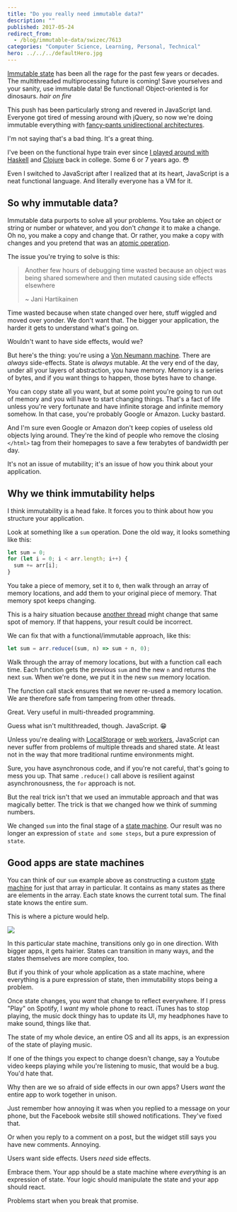 ```yaml
---
title: "Do you really need immutable data?"
description: ""
published: 2017-05-24
redirect_from:
  - /blog/immutable-data/swizec/7613
categories: "Computer Science, Learning, Personal, Technical"
hero: ../../../defaultHero.jpg
---
```


[Immutable state](https://en.wikipedia.org/wiki/Immutable_object) has been all the rage for the past few years or decades. The multithreaded multiprocessing future is coming! Save yourselves and your sanity, use immutable data! Be functional! Object-oriented is for dinosaurs. _hair on fire_

This push has been particularly strong and revered in JavaScript land. Everyone got tired of messing around with jQuery, so now we're doing immutable everything with [fancy-pants unidirectional architectures](http://redux.js.org/docs/basics/DataFlow.html).

I'm not saying that's a bad thing. It's a great thing.

I've been on the functional hype train ever since [I played around with Haskell](https://swizec.com/blog/learning-me-a-haskell/swizec/3272) and [Clojure](https://swizec.com/blog/checking-for-primes-dumber-algorithm-is-faster-algorithm/swizec/1580) back in college. Some 6 or 7 years ago. 😳

Even I switched to JavaScript after I realized that at its heart, JavaScript is a neat functional language. And literally everyone has a VM for it.

## So why immutable data?

Immutable data purports to solve all your problems. You take an object or string or number or whatever, and you don't _change_ it to make a change. Oh no, you make a copy and change that. Or rather, you make a copy with changes and you pretend that was an [atomic operation](https://en.wikipedia.org/wiki/Linearizability).

The issue you're trying to solve is this:

> Another few hours of debugging time wasted because an object was being shared somewhere and then mutated causing side effects elsewhere
>
> ~ Jani Hartikainen

Time wasted because when state changed over here, stuff wiggled and moved over yonder. We don't want that. The bigger your application, the harder it gets to understand what's going on.

Wouldn't want to have side effects, would we?

But here's the thing: you're using a [Von Neumann machine](https://en.wikipedia.org/wiki/Von_Neumann_architecture). There are _always_ side-effects. State is _always_ mutable. At the very end of the day, under all your layers of abstraction, you have memory. Memory is a series of bytes, and if you want things to happen, those bytes have to change.

You can copy state all you want, but at some point you're going to run out of memory and you will have to start changing things. That's a fact of life unless you're very fortunate and have infinite storage and infinite memory somehow. In that case, you're probably Google or Amazon. Lucky bastard.

And I'm sure even Google or Amazon don't keep copies of useless old objects lying around. They're the kind of people who remove the closing `</html>` tag from their homepages to save a few terabytes of bandwidth per day.

It's not an issue of mutability; it's an issue of how you think about your application.

## Why we think immutability helps

I think immutability is a head fake. It forces you to think about how you structure your application.

Look at something like a `sum` operation. Done the old way, it looks something like this:

```javascript
let sum = 0;
for (let i = 0; i < arr.length; i++) {
  sum += arr[i];
}
```

You take a piece of memory, set it to `0`, then walk through an array of memory locations, and add them to your original piece of memory. That memory spot keeps changing.

This is a hairy situation because [another thread](<https://en.wikipedia.org/wiki/Thread%5C_(computing)>) might change that same spot of memory. If that happens, your result could be incorrect.

We can fix that with a functional/immutable approach, like this:

```javascript
let sum = arr.reduce((sum, n) => sum + n, 0);
```

Walk through the array of memory locations, but with a function call each time. Each function gets the previous `sum` and the new `n` and returns the next `sum`. When we're done, we put it in the new `sum` memory location.

The function call stack ensures that we never re-used a memory location. We are therefore safe from tampering from other threads.

Great. Very useful in multi-threaded programming.

Guess what isn't multithreaded, though. JavaScript. 😁

Unless you're dealing with [LocalStorage](https://swizec.com/blog/fast-mutex-lamport-lock-javascript-promises/swizec/7532) or [web workers](https://en.wikipedia.org/wiki/Web_worker), JavaScript can never suffer from problems of multiple threads and shared state. At least not in the way that more traditional runtime environments might.

Sure, you have asynchronous code, and if you're not careful, that's going to mess you up. That same `.reduce()` call above is resilient against asynchronousness, the `for` approach is not.

But the real trick isn't that we used an immutable approach and that was magically better. The trick is that we changed how we think of summing numbers.

We changed `sum` into the final stage of a [state machine](https://en.wikipedia.org/wiki/Finite-state_machine). Our result was no longer an expression of `state and some steps`, but a pure expression of `state`.

## Good apps are state machines

You can think of our `sum` example above as constructing a custom [state machine](https://en.wikipedia.org/wiki/Finite-state_machine) for just that array in particular. It contains as many states as there are elements in the array. Each state knows the current total sum. The final state knows the entire sum.

This is where a picture would help.

![](https://swizec.com/wp-content/uploads/2017/05/thishelps.jpg)

In this particular state machine, transitions only go in one direction. With bigger apps, it gets hairier. States can transition in many ways, and the states themselves are more complex, too.

But if you think of your whole application as a state machine, where everything is a pure expression of state, then immutability stops being a problem.

Once state changes, you _want_ that change to reflect everywhere. If I press "Play" on Spotify, I _want_ my whole phone to react. iTunes has to stop playing, the music dock thingy has to update its UI, my headphones have to make sound, things like that.

The state of my whole device, an entire OS and all its apps, is an expression of the state of playing music.

If one of the things you expect to change doesn't change, say a Youtube video keeps playing while you're listening to music, that would be a bug. You'd hate that.

Why then are we so afraid of side effects in our own apps? Users _want_ the entire app to work together in unison.

Just remember how annoying it was when you replied to a message on your phone, but the Facebook website still showed notifications. They've fixed that.

Or when you reply to a comment on a post, but the widget still says you have new comments. Annoying.

Users want side effects. Users _need_ side effects.

Embrace them. Your app should be a state machine where _everything_ is an expression of state. Your logic should manipulate the state and your app should react.

Problems start when you break that promise.
